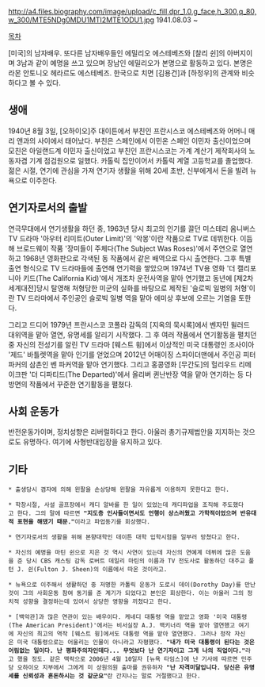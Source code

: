 http://a4.files.biography.com/image/upload/c_fill,dpr_1.0,g_face,h_300,q_80,w_300/MTE5NDg0MDU1MTI2MTE1ODU1.jpg
1941.08.03 ~

[[목차]]

[미국]의 남자배우. 또다른 남자배우들인 에밀리오 에스테베즈와 [찰리 쉰]의 아버지이며 3남과 같이 예명을 쓰고 있으며 장남인 에밀리오가 본명으로 활동하고 있다. 본명은 라몬 안토니오 헤라르도 에스테베즈. 한국으로 치면 [김용건]과 [하정우]의 관계와 비슷하다고 볼 수 있다.

== 생애 ==
1940년 8월 3일, [오하이오]주 대이튼에서 부친인 프란시스코 에스테베즈와 어머니 매리 앤과의 사이에서 태어났다. 부친은 스페인에서 이민온 스페인 이민자 출신이었으며 모친은 아일랜드계 이민자 출신이었고 부친인 프란시스코는 가계 계산기 제작회사의 노동자겸 기계 점검원으로 일했다. 카톨릭 집안이어서 카톨릭 계열 고등학교를 졸업했다. 젊은 시절, 연기에 관심을 가져 연기자 생활을 위해 20세 초반, 신부에게서 돈을 빌려 뉴욕으로 이주한다. 

== 연기자로서의 출발 ==
연극무대에서 연기생활을 하던 중,  1963년 당시 최고의 인기를 끌던 미스테리 옴니버스 TV 드라마 '아우터 리미트(Outer Limit)'의 '악몽'이란 작품으로 TV로 데뷔한다. 이듬해 브로드웨이 작품 '장미들이 주체다(The Subject Was Roses)'에서 주연으로 열연하고 1968년 영화판으로 각색된 동 작품에서 같은 배역으로 다시 출연한다. 그후 특별출연 형식으로 TV 드라마들에 출연해 연기력을 쌓았으며 1974년 TV용 영화 '더 캘리포니아 키드(The California Kid)'에서 개조차 운전사역을 맡아 연기했고 동년에 [제2차 세계대전]당시 탈영해 처형당한 미군의 실화를 바탕으로 제작된 '슬로빅 일병의 처형'이란 TV 드라마에서 주인공인 슬로빅 일병 역을 맡아 에미상 후보에 오르는 기염을 토한다.

그리고 드디어 1979년 프란시스코 코폴라 감독의 [지옥의 묵시록]에서 벤자민 윌러드 대위역을 맡아 열연, 유명세를 알리기 시작했다. 그 후 여러 작품에서 연기활동을 펼치던 중 자신의 전성기를 알린 TV 드라마 [웨스트 윙]에서 이상적인 미국 대통령인 조사이아 '제드' 바틀렛역을 맡아 인기를 얻었으며 2012년 어매이징 스파이더맨에서 주인공 피터 파커의 삼촌인 벤 파커역을 맡아 연기했다. 그리고 홍콩영화 [무간도]의 헐리우드 리메이크판 '더 디파티드(The Departed)'에서 올리버 퀸난반장 역을 맡아 연기하는 등 다방면의 작품에서 꾸준한 연기활동을 펼쳤다.

== 사회 운동가 ==
반전운동가이며, 정치성향은 리버럴하다고 한다. 아울러 총기규제법안을 지지하는 것으로도 유명하다. 여기에 사형반대입장을 유지하고 있다.

== 기타 ==
 * 출생당시 겸자에 의해 왼팔을 손상당해 왼팔을 자유롭게 이용하지 못한다고 한다.

 * 학창시절, 사설 골프장에서 캐디 알바를 한 일이 있었는데 캐디파업을 조직해 주도했다고 한다. 그의 말에 따르면 '''"지도층 인사들이면서도 언행이 상스러웠고 가학적이었으며 반유대적 표현을 해댔기 때문."'''이라고 파업동기를 회상했다.

 * 연기자로서의 생활을 위해 본향대학인 데이튼 대학 입학시험을 일부러 망쳤다고 한다.

 * 자신의 예명을 마틴 쉰으로 지은 것 역시 사연이 있는데 자신의 연예계 데뷔에 많은 도움을 준 당시 CBS 캐스팅 감독 로버트 데일리 마틴의 이름과 TV 전도사로 활동하던 대주교 풀턴 J. 쉰(Fulton J. Sheen)의 이름에서 따온 것이라고.

 * 뉴욕으로 이주해서 생활하던 중 저명한 카톨릭 운동가 도로시 데이(Dorothy Day)를 만난것이 그의 사회운동 참여 동기를 준 계기가 되었다고 본인은 회상한다. 이는 아울러 그의 정치적 성향을 결정하는데 있어서 상당한 영향을 끼쳤다고 한다.


 * [백악관]과 많은 연관이 있는 배우이다. 케네디 대통령 역을 맡았고 영화 '미국 대통령(The American President)'에서는 비서실장 A.J. 맥키너리 역을 맡아 열연했고 여기에 자신의 최고의 역작 [웨스트 윙]에서도 대통령 역을 맡아 열연했다. 그러나 정작 자신은 미국 대통령으로는 어울리는 인물이 아니라고 자평했다. '''"내가 미국 대통령이 된다는 것은 어림없는 일이다. 난 평화주의자인데다... 무엇보다 난 연기자이고 그게 나의 직업이다."'''라고 했을 정도. 같은 맥락으로 2006년 4월 10일자 [뉴욕 타임스]에 난 기사에 따르면 민주당 오하이오 지부에서 그에게 미 상원의원 출마를 권유하자 '''"난 자격미달입니다. 당신은 유명세를 신뢰성과 혼돈하시는 것 같군요"'''란 간지나는 말로 거절했다고 한다.
